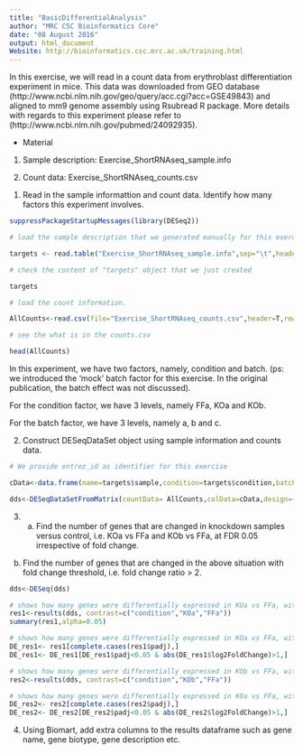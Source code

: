 ```yaml
---
title: "BasicDifferentialAnalysis"
author: "MRC CSC Bioinformatics Core"
date: "08 August 2016"
output: html_document
Website: http://bioinformatics.csc.mrc.ac.uk/training.html
---
```


In this exercise, we will read in a count data from erythroblast differentiation experiment in mice. This data was downloaded from GEO database (http://www.ncbi.nlm.nih.gov/geo/query/acc.cgi?acc=GSE49843) and aligned to mm9 genome assembly using  Rsubread R package. More details with regards to this experiment please refer to (http://www.ncbi.nlm.nih.gov/pubmed/24092935). 

* Material

(1) Sample description: Exercise_ShortRNAseq_sample.info

(2) Count data: Exercise_ShortRNAseq_counts.csv



1. Read in the sample informattion and count data.
   Identify how many factors this experiment involves.

```r

suppressPackageStartupMessages(library(DESeq2))

# load the sample description that we generated manually for this exercise

targets <- read.table("Exercise_ShortRNAseq_sample.info",sep="\t",header=TRUE)

# check the content of "targets" object that we just created

targets

# load the count information.

AllCounts<-read.csv(file="Exercise_ShortRNAseq_counts.csv",header=T,row.names=1)

# see the what is in the counts.csv

head(AllCounts)

```

In this experiment, we have two factors, namely, condition and batch. (ps: we introduced the 'mock' batch factor for this exercise. In the original publication, the batch effect was not discussed).

For the condition factor, we have 3 levels, namely FFa, KOa and KOb.

For the batch factor, we have 3 levels, namely a, b and c.

2. Construct DESeqDataSet object using sample information and counts data.

```r

# We provide entrez_id as identifier for this exercise

cData<-data.frame(name=targets$sample,condition=targets$condition,batch=targets$batch)

dds<-DESeqDataSetFromMatrix(countData= AllCounts,colData=cData,design=~batch+condition)

```

3. a) Find the number of genes that are changed in knockdown samples versus control, i.e. KOa vs FFa and KOb vs FFa, at FDR 0.05 irrespective of fold change.

 b) Find the number of genes that are changed in the above situation with fold change threshold, i.e. fold change ratio > 2.


```r

dds<-DESeq(dds)

# shows how many genes were differentially expressed in KOa vs FFa, with FDR<0.05
res1<-results(dds, contrast=c("condition","KOa","FFa"))
summary(res1,alpha=0.05)

# shows how many genes were differentially expressed in KOa vs FFa, with FDR<0.05 and fold change ratio > 2
DE_res1<- res1[complete.cases(res1$padj),]
DE_res1<- DE_res1[DE_res1$padj<0.05 & abs(DE_res1$log2FoldChange)>1,]

# shows how many genes were differentially expressed in KOb vs FFa, with FDR<0.05
res2<-results(dds, contrast=c("condition","KOb","FFa"))

# shows how many genes were differentially expressed in KOa vs FFa, with FDR<0.05 and fold change ratio > 2
DE_res2<- res2[complete.cases(res2$padj),]
DE_res2<- DE_res2[DE_res2$padj<0.05 & abs(DE_res2$log2FoldChange)>1,]


```

4. Using Biomart, add extra columns to the results dataframe such as gene name, gene biotype, gene description etc. 

```r





```




